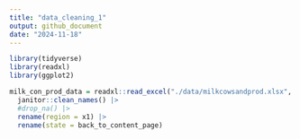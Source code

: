 ```yaml
---
title: "data_cleaning_1"
output: github_document
date: "2024-11-18"
---
```


```r
library(tidyverse)
library(readxl)
library(ggplot2)
```


```r
milk_con_prod_data = readxl::read_excel("./data/milkcowsandprod.xlsx", sheet="Milk cows", skip=1,col_names = TRUE) |>
  janitor::clean_names() |>
  #drop_na() |>
  rename(region = x1) |>
  rename(state = back_to_content_page)

```

